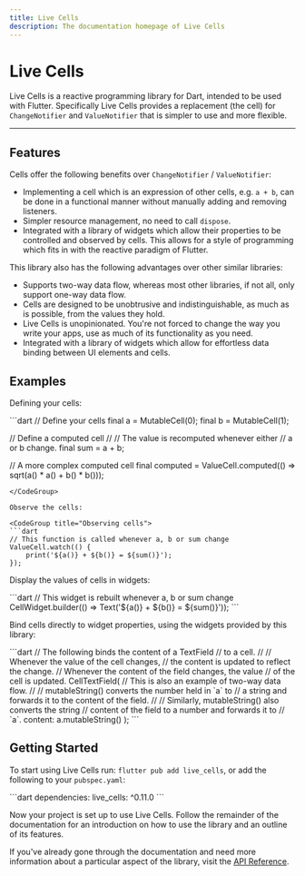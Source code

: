 ```yaml
---
title: Live Cells
description: The documentation homepage of Live Cells
---
```



# Live Cells

Live Cells is a reactive programming library for Dart, intended to be
used with Flutter. Specifically Live Cells provides a replacement (the
cell) for `ChangeNotifier` and `ValueNotifier` that is simpler to use
and more flexible.

---

## Features

Cells offer the following benefits over `ChangeNotifier` / `ValueNotifier`:

+ Implementing a cell which is an expression of other cells, e.g. `a + b`,
  can be done in a functional manner without manually adding and removing listeners.
+ Simpler resource management, no need to call `dispose`.
+ Integrated with a library of widgets which allow their properties to
  be controlled and observed by cells. This allows for a style of
  programming which fits in with the reactive paradigm of Flutter.
  
This library also has the following advantages over other similar libraries:

+ Supports two-way data flow, whereas most other libraries, if not all, only support
  one-way data flow.
+ Cells are designed to be unobtrusive and indistinguishable, as much
  as is possible, from the values they hold.
+ Live Cells is unopinionated. You're not forced to change the way you
  write your apps, use as much of its functionality as you need.
+ Integrated with a library of widgets which allow for effortless data
  binding between UI elements and cells.

## Examples

Defining your cells:

<CodeGroup title="Defining cells">
```dart
// Define your cells
final a = MutableCell(0);
final b = MutableCell(1);

// Define a computed cell
//
// The value is recomputed whenever either
// a or b change.
final sum = a + b;

// A more complex computed cell
final computed = ValueCell.computed(() => sqrt(a() * a() + b() * b()));
```
</CodeGroup>

Observe the cells:

<CodeGroup title="Observing cells">
```dart
// This function is called whenever a, b or sum change
ValueCell.watch(() {
	print('${a()} + ${b()} = ${sum()}');
});
```
</CodeGroup>

Display the values of cells in widgets:

<CodeGroup title="Cells in widgets">
```dart
// This widget is rebuilt whenever a, b or sum change
CellWidget.builder(() => Text('${a()} + ${b()} = ${sum()}'));
```
</CodeGroup>

Bind cells directly to widget properties, using the widgets provided
by this library:

<CodeGroup title="Binding to widget properties">
```dart
// The following binds the content of a TextField
// to a cell.
//
// Whenever the value of the cell changes,
// the content is updated to reflect the change.
// Whenever the content of the field changes, the value
// of the cell is updated.
CellTextField(
	// This is also an example of two-way data flow.
	//
	// mutableString() converts the number held in `a` to
	// a string and forwards it to the content of the field.
	//
	// Similarly, mutableString() also converts the string
	// content of the field to a number and forwards it to
	// `a`.
	content: a.mutableString()
);
```
</CodeGroup>

## Getting Started

To start using Live Cells run: `flutter pub add live_cells`, or add the
following to your `pubspec.yaml`:

<CodeGroup title="pubspec.yaml">
```dart
dependencies:
	live_cells: ^0.11.0
```
</CodeGroup>

Now your project is set up to use Live Cells. Follow the remainder of
the documentation for an introduction on how to use the library and an
outline of its features.

If you've already gone through the documentation and need more
information about a particular aspect of the library, visit the [API
Reference](https://pub.dev/documentation/live_cells/latest/).
